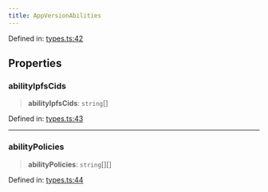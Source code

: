 ```yaml
---
title: AppVersionAbilities
---
```


Defined in: [types.ts:42](https://github.com/LIT-Protocol/Vincent/blob/24971b3553e0b3a0f81730455f8a1892791091ad/packages/libs/contracts-sdk/src/types.ts#L42)

## Properties

### abilityIpfsCids

> **abilityIpfsCids**: `string`[]

Defined in: [types.ts:43](https://github.com/LIT-Protocol/Vincent/blob/24971b3553e0b3a0f81730455f8a1892791091ad/packages/libs/contracts-sdk/src/types.ts#L43)

***

### abilityPolicies

> **abilityPolicies**: `string`[][]

Defined in: [types.ts:44](https://github.com/LIT-Protocol/Vincent/blob/24971b3553e0b3a0f81730455f8a1892791091ad/packages/libs/contracts-sdk/src/types.ts#L44)
